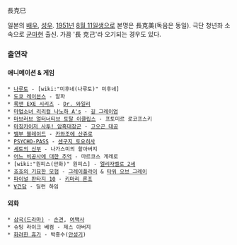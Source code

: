 長克巳

일본의 [[배우]], [[성우]]. [[1951년]] [[8월 11일]]생으로 본명은 長克美(독음은 동일). 극단 청년좌 소속으로 [[군마]]현 출신. 가끔 '長 克己'라 오기되는 경우도 있다.

=== 출연작 ===
==== 애니메이션 & 게임 ====
 * [[나루토]] - [wiki:"미후네(나루토)" 미후네]
 * [[도쿄 레이븐스]] - 알파
 * [[록맨 EXE 시리즈]] - [[Dr. 와일리]]
 * [[마법소녀 리리컬 나노하 A's]] - [[길 그레이엄]]
 * [[마브러브 얼터너티브 토탈 이클립스]] - 프토미르 로코프스키
 * [[마징카이저 사투! 암흑대장군]] - [[고오곤 대공]]
 * [[뱀부 블레이드]] - [[카와조에 산쥬로]]
 * [[PSYCHO-PASS]] - [[센구지 토요히사]]
 * [[세토의 신부]] - 나가스미의 할아버지
 * [[어느 비공사에 대한 추억]] - 마르코스 게레로
 * [wiki:"원피스(만화)" 원피스] - [[엘리자벨로 2세]]
 * [[죠죠의 기묘한 모험(TVA)|죠죠의 기묘한 모험]] - [[그레이플라이]] & [[타워 오브 그레이]]
 * [[파이널 판타지 10]] - [[키마리 론조]]
 * [[∀건담]] - 딜런 하임

==== 외화 ====
 * [[삼국(드라마)]] - [[손견]], [[여백사]]
 * 슈팅 라이크 베컴 - 제스 아버지
 * [[화려한 휴가]] - 박흥수([[안성기]])
